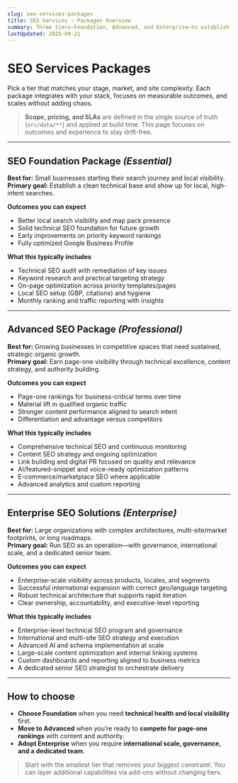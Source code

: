 ```yaml
---
slug: seo-services-packages
title: SEO Services — Packages Overview
summary: Three tiers—Foundation, Advanced, and Enterprise—to establish technical health, win rankings with content and links, and operate SEO at enterprise scale across markets.
lastUpdated: 2025-09-21
---
```


# SEO Services Packages

Pick a tier that matches your stage, market, and site complexity. Each package integrates with your stack, focuses on measurable outcomes, and scales without adding chaos.

> **Scope, pricing, and SLAs** are defined in the single source of truth (`src/data/**`) and applied at build time. This page focuses on outcomes and experience to stay drift-free.

---

## SEO Foundation Package _(Essential)_

**Best for:** Small businesses starting their search journey and local visibility.  
**Primary goal:** Establish a clean technical base and show up for local, high-intent searches.

**Outcomes you can expect**
- Better local search visibility and map pack presence  
- Solid technical SEO foundation for future growth  
- Early improvements on priority keyword rankings  
- Fully optimized Google Business Profile

**What this typically includes**
- Technical SEO audit with remediation of key issues  
- Keyword research and practical targeting strategy  
- On-page optimization across priority templates/pages  
- Local SEO setup (GBP, citations) and hygiene  
- Monthly ranking and traffic reporting with insights

---

## Advanced SEO Package _(Professional)_

**Best for:** Growing businesses in competitive spaces that need sustained, strategic organic growth.  
**Primary goal:** Earn page-one visibility through technical excellence, content strategy, and authority building.

**Outcomes you can expect**
- Page-one rankings for business-critical terms over time  
- Material lift in qualified organic traffic  
- Stronger content performance aligned to search intent  
- Differentiation and advantage versus competitors

**What this typically includes**
- Comprehensive technical SEO and continuous monitoring  
- Content SEO strategy and ongoing optimization  
- Link building and digital PR focused on quality and relevance  
- AI/featured-snippet and voice-ready optimization patterns  
- E-commerce/marketplace SEO where applicable  
- Advanced analytics and custom reporting

---

## Enterprise SEO Solutions _(Enterprise)_

**Best for:** Large organizations with complex architectures, multi-site/market footprints, or long roadmaps.  
**Primary goal:** Run SEO as an operation—with governance, international scale, and a dedicated senior team.

**Outcomes you can expect**
- Enterprise-scale visibility across products, locales, and segments  
- Successful international expansion with correct geo/language targeting  
- Robust technical architecture that supports rapid iteration  
- Clear ownership, accountability, and executive-level reporting

**What this typically includes**
- Enterprise-level technical SEO program and governance  
- International and multi-site SEO strategy and execution  
- Advanced AI and schema implementation at scale  
- Large-scale content optimization and internal linking systems  
- Custom dashboards and reporting aligned to business metrics  
- A dedicated senior SEO strategist to orchestrate delivery

---

## How to choose

- **Choose Foundation** when you need **technical health and local visibility** first.  
- **Move to Advanced** when you’re ready to **compete for page-one rankings** with content and authority.  
- **Adopt Enterprise** when you require **international scale, governance, and a dedicated team**.

> Start with the smallest tier that removes your biggest constraint. You can layer additional capabilities via add-ons without changing tiers.

